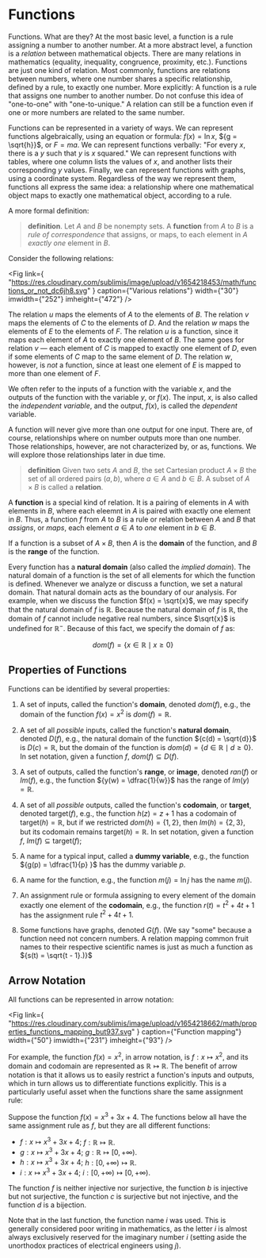 # Functions

Functions. What are they? At the most basic level, a function is a rule
assigning a number to another number. At a more abstract level, a function
is a _relation_ between mathematical objects. There are many relations in
mathematics (equality, inequality, congruence, proximity, etc.). Functions
are just one kind of relation. Most commonly, functions are relations
between numbers, where one number shares a specific relationship, defined
by a rule, to exactly one number. More explicitly: A function is a rule
that assigns one number to another number. Do not confuse this idea of
"one-to-one" with "one-to-unique." A relation can still be a function even
if one or more numbers are related to the same number.

Functions can be represented in a variety of ways. We can represent
functions algebraically, using an equation or formula: ${f(x) = \ln x,}$
${g = \sqrt{h}}$, or ${F = ma}$. We can represent functions verbally: "For
every $x$, there is a $y$ such that $y$ is $x$ squared." We can represent
functions with tables, where one column lists the values of $x$, and
another lists their corresponding $y$ values. Finally, we can represent
functions with graphs, using a coordinate system. Regardless of the way we
represent them, functions all express the same idea: a relationship where
one mathematical object maps to exactly one mathematical object, according
to a rule.

A more formal definition:

> __definition__. Let $A$ and $B$ be nonempty sets. A **function** from $A$
> to $B$ is a _rule of correspondence_ that assigns, or maps, to each
> element in $A$ _exactly one_ element in ${B.}$

Consider the following relations:

<Fig
	link={
		"https://res.cloudinary.com/sublimis/image/upload/v1654218453/math/functions_or_not_dc6jh8.svg"
	}
	caption={"Various relations"}
	width={"30"}
	imwidth={"252"}
	imheight={"472"}
/>

The relation $u$ maps the elements of $A$ to the elements of ${B.}$ The
relation $v$ maps the elements of $C$ to the elements of ${D.}$ And the
relation $w$ maps the elements of $E$ to the elements of ${F.}$ The
relation $u$ is a function, since it maps each element of $A$ to exactly
one element of $B.$ The same goes for relation $v$ &mdash; each element of
$C$ is mapped to exactly one element of ${D,}$ even if some elements of $C$
map to the same element of ${D.}$ The relation ${w,}$ however, is _not_ a
function, since at least one element of $E$ is mapped to more than one
element of ${F.}$

We often refer to the inputs of a function with the variable $x$, and the
outputs of the function with the variable $y$, or $f(x)$. The input, $x$,
is also called the _independent variable_, and the output, $f(x)$, is
called the _dependent_ variable.

A function will never give more than one output for one input. There are,
of course, relationships where on number outputs more than one number.
Those relationships, however, are not characterized by, or as, functions.
We will explore those relationships later in due time.

> __definition__ Given two sets $A$ and $B$, the set Cartesian product
> $A \times B$ the set of all ordered pairs $(a,b)$, where $a \in A$ and
> $b \in B$. A subset of $A \times B$ is called a **relation**.

A **function** is a special kind of relation. It is a pairing of elements
in $A$ with elements in $B$, where each eleemnt in $A$ is paired with
exactly one element in $B$. Thus, a function $f$ from $A$ to $B$ is a rule
or relation between $A$ and $B$ that _assigns_, or _maps_, each element
$a \in A$ to _one_ element in $b \in B$.

If a function is a subset of $A \times B$, then $A$ is the **domain** of
the function, and $B$ is the **range** of the function.

Every function has a **natural domain** (also called the _implied domain_).
The natural domain of a function is the set of all elements for which the
function is defined. Whenever we analyze or discuss a function, we set a
natural domain. That natural domain acts as the boundary of our analysis.
For example, when we discuss the function $f(x) = \sqrt{x}$, we may specify
that the natural domain of $f$ is $\mathbb{R}$. Because the natural domain
of $f$ is $\mathbb{R}$, the domain of $f$ cannot include negative real
numbers, since $\sqrt{x}$ is undefined for $\mathbb{R}^{-}$. Because of
this fact, we specify the domain of $f$ as:

$$
	dom(f) = \{ x \in \mathbb{R} \mid x \geq 0 \}
$$

## Properties of Functions

Functions can be identified by several properties:

1. A set of inputs, called the function's **domain**, denoted ${dom(f),}$
   e.g., the domain of the function ${f(x) = x^2}$ is
   ${dom(f) = \mathbb{R}.}$

2. A set of all _possible_ inputs, called the function's **natural
   domain**, denoted ${D(f),}$ e.g., the natural domain of the function
   ${c(d) = \sqrt{d}}$ is ${ D(c) = \mathbb{R}}$, but the domain of the
   function is ${dom(d) = \{ d \in \mathbb{R} \mid d \geq 0 \}.}$ In set
   notation, given a function ${f,}$ ${dom(f) \subseteq D(f).}$

3. A set of outputs, called the function's **range**, or **image**, denoted
   ${ran(f)}$ or ${Im(f),}$ e.g., the function ${y(w) = \dfrac{1}{w}}$ has
   the range of ${Im(y) = \mathbb{R}.}$

4. A set of all _possible_ outputs, called the function's **codomain**, or
   **target**, denoted ${\text{target}(f),}$ e.g., the function
   ${h(z) = z + 1}$ has a codomain of ${\text{target}(h) = \mathbb{R},}$
   but if we restricted ${dom(h) = \{ 1,2 \},}$ then ${Im(h) = \{ 2,3 \},}$
   but its codomain remains ${\text{target}(h) = \mathbb{R}.}$ In set
   notation, given a function ${f,}$ ${Im(f) \subseteq \text{target}(f);}$

5. A name for a typical input, called a **dummy variable**, e.g., the
   function ${g(p) = \dfrac{1}{p} }$ has the dummy variable $p$.

6. A name for the function, e.g., the function ${m(j) = \ln j}$ has the
   name ${m(j).}$

7. An assignment rule or formula assigning to every element of the domain
   exactly one element of the **codomain**, e.g., the function
   ${r(t) = t^2 + 4t + 1}$ has the assignment rule ${t^2 + 4t + 1.}$

8. Some functions have graphs, denoted ${G(f).}$ (We say "some" because a
   function need not concern numbers. A relation mapping common fruit names
   to their respective scientific names is just as much a function as
   ${s(t) = \sqrt{t - 1}.)}$

## Arrow Notation

All functions can be represented in arrow notation:

<Fig
	link={
		"https://res.cloudinary.com/sublimis/image/upload/v1654218662/math/properties_functions_mapping_but937.svg"
	}
	caption={"Function mapping"}
	width={"50"}
	imwidth={"231"}
	imheight={"93"}
/>

For example, the function ${f(x) = x^2}$, in arrow notation, is
${f: x \mapsto x^2,}$ and its domain and codomain are represented as
${\mathbb{R} \mapsto \mathbb{R}.}$ The benefit of arrow notation is that it
allows us to easily restrict a function's inputs and outputs, which in turn
allows us to differentiate functions explicitly. This is a particularly
useful asset when the functions share the same assignment rule:

Suppose the function ${f(x) = x^3 + 3x + 4.}$ The functions below all have
the same assignment rule as ${f,}$ but they are all different functions:

- ${f: x \mapsto x^3 + 3x + 4;}$ ${f: \mathbb{R} \mapsto \mathbb{R}.}$
- ${g: x \mapsto x^3 + 3x + 4;}$ ${g: \mathbb{R} \mapsto [0, + \infty).}$
- ${h: x \mapsto x^3 + 3x + 4;}$ ${h: [0, + \infty) \mapsto \mathbb{R}.}$
- ${i: x \mapsto x^3 + 3x + 4;}$
  ${i: [0, + \infty) \mapsto [0, + \infty).}$

The function $f$ is neither injective nor surjective, the function $b$ is
injective but not surjective, the function $c$ is surjective but not
injective, and the function $d$ is a bijection.

Note that in the last function, the function name $i$ was used. This is
generally considered poor writing in mathematics, as the letter $i$ is
almost always exclusively reserved for the imaginary number $i$ (setting
aside the unorthodox practices of electrical engineers using $j$).
